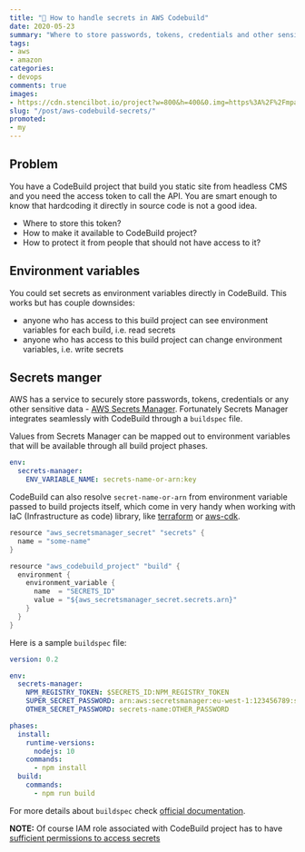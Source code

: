 ```yaml
---
title: "🔑 How to handle secrets in AWS Codebuild"
date: 2020-05-23
summary: "Where to store passwords, tokens, credentials and other sensitive data? How to make it available for Codebuild project?"
tags:
- aws
- amazon
categories:
- devops
comments: true
images:
- https://cdn.stencilbot.io/project?w=800&h=400&0.img=https%3A%2F%2Fmpasierbski.com%2Fimages%2Fblog-aws-header-bg.png&1.x=50&1.w=300&1.imgFit=contain&1.img=https%3A%2F%2Fmpasierbski.com%2Fimages%2Faws-cdk-text-logo.png&2.x=360&2.w=370&2.txt=How%20to%20handle%20secrets%20in%20AWS%20Codebuild&2.color=%233e3838&2.fontSize=40&2.font=Ubuntu%3A700&2.lineH=1.1&2.txtAlign=center&2.valign=middle
slug: "/post/aws-codebuild-secrets/"
promoted:
- my
---
```


## Problem

You have a CodeBuild project that build you static site from headless CMS and you need the access token to call the API. You are smart enough to know that hardcoding it directly in source code is not a good idea.

- Where to store this token?
- How to make it available to CodeBuild project?
- How to protect it from people that should not have access to it?

## Environment variables

You could set secrets as environment variables directly in CodeBuild. This works but has couple downsides:

- anyone who has access to this build project can see environment variables for each build, i.e. read secrets
- anyone who has access to this build project can change environment variables, i.e. write secrets

## Secrets manger

AWS has a service to securely store passwords, tokens, credentials or any other sensitive data - [AWS Secrets Manager](https://aws.amazon.com/secrets-manager/). Fortunately Secrets Manager integrates seamlessly with CodeBuild through a `buildspec` file.

Values from Secrets Manager can be mapped out to environment variables that will be available through all build project phases. 

```yaml
env:
  secrets-manager:
    ENV_VARIABLE_NAME: secrets-name-or-arn:key
```

CodeBuild can also resolve `secret-name-or-arn` from environment variable passed to build projects itself, which come in very handy when working with IaC (Infrastructure as code) library, like [terraform](https://www.terraform.io/) or [aws-cdk](https://docs.aws.amazon.com/cdk/latest/guide/home.html).

```go
resource "aws_secretsmanager_secret" "secrets" {
  name = "some-name"
}

resource "aws_codebuild_project" "build" {
  environment {
    environment_variable {
      name  = "SECRETS_ID"
      value = "${aws_secretsmanager_secret.secrets.arn}"
    }
  }
}
```

Here is a sample `buildspec` file:

```yaml
version: 0.2

env:
  secrets-manager:
    NPM_REGISTRY_TOKEN: $SECRETS_ID:NPM_REGISTRY_TOKEN
    SUPER_SECRET_PASSWORD: arn:aws:secretsmanager:eu-west-1:123456789:secret:secrets-name:PASSWORD
    OTHER_SECRET_PASSWORD: secrets-name:OTHER_PASSWORD

phases:
  install:
    runtime-versions:
      nodejs: 10
    commands:
      - npm install
  build:
    commands:
      - npm run build
```

For more details about `buildspec` check [official documentation](https://docs.aws.amazon.com/codebuild/latest/userguide/build-spec-ref.html#secrets-manager-build-spec).

__NOTE:__ Of course IAM role associated with CodeBuild project has to have [sufficient permissions to access secrets](https://docs.aws.amazon.com/mediaconnect/latest/ug/iam-policy-examples-asm-secrets.html)
